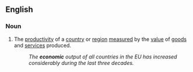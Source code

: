 ==English==

===Noun===
{{en-noun|~}}

# The [[productivity]] of a [[country]] or [[region]] [[measure]]d by the [[value]] of [[good]]s and [[service]]s produced.
#: ''The '''economic''' output of all countries in the EU has increased considerably during the last three decades.''